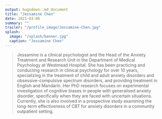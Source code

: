```yaml
---
output: hugodown::md_document
title: "Jessamine Chen"
date: 2021-03-06
summary: ""
trailer: "/profile_image/Jessamine-Chen.jpg"
splash:
  image: "/splash/banner.jpg"
  caption: "Jessamine Chen"
---
```


> Jessamine is a clinical psychologist and the Head of the Anxiety Treatment and Research Unit in the Department of Medical Psychology at Westmead Hospital. She has been practicing and conducting research in clinical psychology for over 10 years, specializing in the treatment of child and adult anxiety disorders and obsessive-compulsive spectrum disorders, and providing treatment in English and Mandarin. Her PhD research focuses on experimental investigation of cognitive biases in people with generalised anxiety disorder, specifically when they are faced with uncertain situations. Currently, she is also involved in a prospective study examining the long-term effectiveness of CBT for anxiety disorders in a community outpatient setting.
